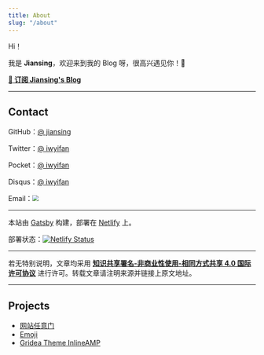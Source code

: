 ```yaml
---
title: About
slug: "/about"
---
```


Hi！

我是 **Jiansing**，欢迎来到我的 Blog 呀，很高兴遇见你！🤝

[**💌 订阅 Jiansing's Blog**](https://go.ofo.moe/subscription)

------



## Contact

GitHub：[@ jiansing](https://github.com/jiansing)

Twitter：[@ iwyifan](https://twitter.com/iwyifan)

Pocket：[@ iwyifan](https://getpocket.com/@iwyifan)

Disqus：[@ iwyifan](https://disqus.com/iwyifan)

Email：<img src="email.png" style="zoom:80%;" />

------

本站由 [Gatsby](https://www.gatsbyjs.org/) 构建，部署在 [Netlify](https://www.netlify.com/) 上。

部署状态：[![Netlify Status](https://api.netlify.com/api/v1/badges/9d70da6e-100a-412a-9807-93daa0aa08de/deploy-status)](https://app.netlify.com/sites/ohblog/deploys)

------

若无特别说明，文章均采用 [**知识共享署名-非商业性使用-相同方式共享 4.0 国际许可协议**](https://creativecommons.org/licenses/by-nc-sa/4.0/) 进行许可。转载文章请注明来源并链接上原文地址。

------



## Projects

- [网站任意门](https://gate.ofo.moe/)
- [Emoji](https://ofo.moe/)
- [Gridea Theme InlineAMP](https://github.com/jiansing/gridea-theme-inlineamp)

<script>
    var HTMLcontents = document.getElementsByClassName("post-detail-body")[0].innerHTML;
    HTMLcontents = HTMLcontents.replace(/⊕/g, '@');
    document.getElementsByClassName("post-detail-body")[0].innerHTML = HTMLcontents;
</script>

